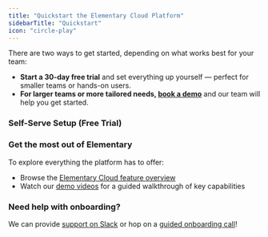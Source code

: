 ```yaml
---
title: "Quickstart the Elementary Cloud Platform"
sidebarTitle: "Quickstart"
icon: "circle-play"
---
```

There are two ways to get started, depending on what works best for your team:

- **Start a 30-day free trial** and set everything up yourself — perfect for smaller teams or hands-on users.
- **For larger teams or more tailored needs, [book a demo](https://meetings-eu1.hubspot.com/joost-boonzajer-flaes/intro-call-docs?uuid=17a4a61f-d0d3-4cbc-9362-56e37483f6f5)** and our team will help you get started.

### Self-Serve Setup (Free Trial)

<Snippet file="cloud/quickstart-steps.mdx" />

### Get the most out of Elementary
To explore everything the platform has to offer:
- Browse the [Elementary Cloud feature overview](/cloud/features)
- Watch our [demo videos](https://www.elementary-data.com/elementary-cloud-demo-videos) for a guided walkthrough of key capabilities

### Need help with onboarding?

We can provide [support on Slack](https://elementary-data.com/community) or hop on a [guided onboarding call](https://meetings-eu1.hubspot.com/joost-boonzajer-flaes/intro-call-docs?uuid=17a4a61f-d0d3-4cbc-9362-56e37483f6f5)!
